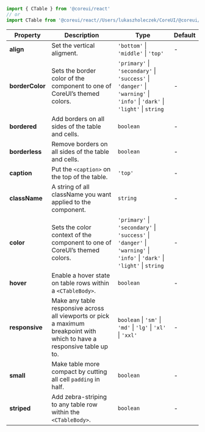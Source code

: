 
```jsx
import { CTable } from '@coreui/react'
// or
import CTable from '@coreui/react//Users/lukaszholeczek/CoreUI/@coreui/react/packages/coreui-react/src/components/table/CTable'
```

| Property | Description | Type | Default |
| --- | --- | --- | --- |
| **align** | Set the vertical aligment. | `'bottom'` \| `'middle'` \| `'top'` | - |
| **borderColor** | Sets the border color of the component to one of CoreUI’s themed colors. | `'primary'` \| `'secondary'` \| `'success'` \| `'danger'` \| `'warning'` \| `'info'` \| `'dark'` \| `'light'` \| `string` | - |
| **bordered** | Add borders on all sides of the table and cells. | `boolean` | - |
| **borderless** | Remove borders on all sides of the table and cells. | `boolean` | - |
| **caption** | Put the `<caption>` on the top of the table. | `'top'` | - |
| **className** | A string of all className you want applied to the component. | `string` | - |
| **color** | Sets the color context of the component to one of CoreUI’s themed colors. | `'primary'` \| `'secondary'` \| `'success'` \| `'danger'` \| `'warning'` \| `'info'` \| `'dark'` \| `'light'` \| `string` | - |
| **hover** | Enable a hover state on table rows within a `<CTableBody>`. | `boolean` | - |
| **responsive** | Make any table responsive across all viewports or pick a maximum breakpoint with which to have a responsive table up to. | `boolean` \| `'sm'` \| `'md'` \| `'lg'` \| `'xl'` \| `'xxl'` | - |
| **small** | Make table more compact by cutting all cell `padding` in half. | `boolean` | - |
| **striped** | Add zebra-striping to any table row within the `<CTableBody>`. | `boolean` | - |
